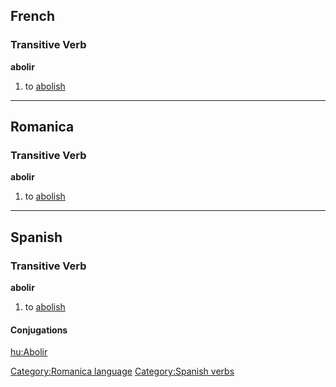 == French ==
=== Transitive Verb ===
'''abolir'''
# to [[abolish]]
----

== Romanica ==
[[Category:Romanica language]]
=== Transitive Verb ===
'''abolir'''
# to [[abolish]]
----

== Spanish == 
=== Transitive Verb === 
'''abolir'''
# to [[abolish]]
[[Category:Spanish verbs]] 
==== Conjugations ====
{{template:Es:-ir(abolir)|abol}}
[[hu:Abolir]]